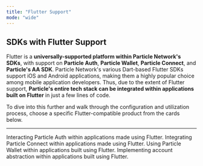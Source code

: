 ```yaml
---
title: "Flutter Support"
mode: "wide"
---
```


## SDKs with Flutter Support

Flutter is a **universally-supported platform within Particle Network's SDKs**, with support on **Particle Auth**, **Particle Wallet**, **Particle Connect**, and **Particle's AA SDK**. Particle Network's various Dart-based Flutter SDKs support iOS and Android applications, making them a highly popular choice among mobile application developers. Thus, due to the extent of Flutter support, **Particle's entire tech stack can be integrated within applications built on Flutter** in just a few lines of code. 

To dive into this further and walk through the configuration and utilization process, choose a specific Flutter-compatible product from the cards below.

***

<CardGroup cols={2}>
  <Card title="Particle Auth" href="https://developers.particle.network/docs/auth-flutter">
    Interacting Particle Auth within applications made using Flutter.
  </Card>
  <Card title="Particle Connect" href="https://developers.particle.network/docs/connect-flutter">
    Integrating Particle Connect within applications made using Flutter.
  </Card>
   <Card title="Particle Wallet" href="https://developers.particle.network/docs/wallet-flutter">
    Using Particle Wallet within applications built using Flutter.
  </Card>
     <Card title="Account Abstraction" href="https://developers.particle.network/docs/aa-flutter">
    Implementing account abstraction within applications built using Flutter.
  </Card>
</CardGroup>
